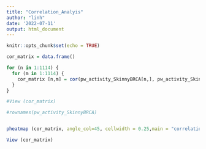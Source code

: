 ```yaml
---
title: "Correlation_Analyis"
author: "linh"
date: '2022-07-11'
output: html_document
---
```


```r
knitr::opts_chunk$set(echo = TRUE)
```


```r

cor_matrix = data.frame()

for (n in 1:1114) {
  for (m in 1:1114) {
    cor_matrix [n,m] = cor(pw_activity_SkinnyBRCA[n,], pw_activity_SkinnyBRCA[m,],  method = "pearson", use = "complete.obs")
  }
}

#View (cor_matrix)

#rownames(pw_activity_SkinnyBRCA)



```


```r

pheatmap (cor_matrix, angle_col=45, cellwidth = 0.25,main = "correlation heatmap for all pathways", width = 10, height = 10, fontsize = 8, show_colnames = F, show_rownames = F, cluster_rows=F, cluster_cols=F)

View (cor_matrix)


```

